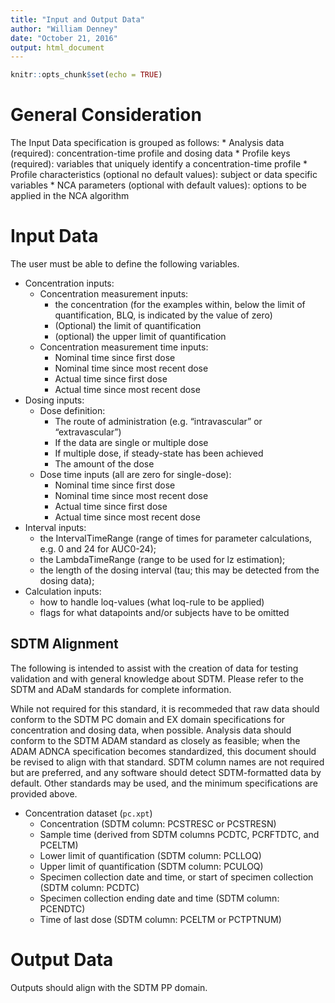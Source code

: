 ```yaml
---
title: "Input and Output Data"
author: "William Denney"
date: "October 21, 2016"
output: html_document
---
```


```r
knitr::opts_chunk$set(echo = TRUE)
```
# General Consideration

The Input Data specification is grouped as follows:
* Analysis data (required): concentration-time profile and dosing data
* Profile keys (required): variables that uniquely identify a concentration-time profile
* Profile characteristics (optional no default values): subject or data specific variables 
* NCA parameters (optional with default values): options to be applied in the NCA algorithm

# Input Data

The user must be able to define the following variables.

* Concentration inputs:
    * Concentration measurement inputs:
        * the concentration (for the examples within, below the limit of quantification, BLQ, is indicated by the value of zero)
        * (Optional) the limit of quantification
        * (optional) the upper limit of quantification
    * Concentration measurement time inputs:
        * Nominal time since first dose
        * Nominal time since most recent dose
        * Actual time since first dose
        * Actual time since most recent dose
* Dosing inputs:
    * Dose definition:
        * The route of administration (e.g. "intravascular" or "extravascular")
        * If the data are single or multiple dose
        * If multiple dose, if steady-state has been achieved
        * The amount of the dose
    * Dose time inputs (all are zero for single-dose):
        * Nominal time since first dose
        * Nominal time since most recent dose
        * Actual time since first dose
        * Actual time since most recent dose
* Interval inputs:
    * the IntervalTimeRange (range of times for parameter calculations, e.g. 0 and 24 for AUC0-24);
    * the LambdaTimeRange (range to be used for lz estimation);
    * the length of the dosing interval (tau; this may be detected from the dosing data);
* Calculation inputs:
    * how to handle loq-values (what loq-rule to be applied)
    * flags for what datapoints and/or subjects have to be omitted

## SDTM Alignment

The following is intended to assist with the creation of data for testing validation and with general knowledge about SDTM.  Please refer to the SDTM and ADaM standards for complete information.

While not required for this standard, it is recommeded that raw data should conform to the SDTM PC domain and EX domain specifications for concentration and dosing data, when possible.  Analysis data should conform to the SDTM ADAM standard as closely as feasible; when the ADAM ADNCA specification becomes standardized, this document should be revised to align with that standard.  SDTM column names are not required but are preferred, and any software should detect SDTM-formatted data by default.  Other standards may be used, and the minimum specifications are provided above.

* Concentration dataset (`pc.xpt`)
    * Concentration (SDTM column: PCSTRESC or PCSTRESN)
    * Sample time (derived from SDTM columns PCDTC, PCRFTDTC, and PCELTM)
    * Lower limit of quantification (SDTM column: PCLLOQ)
    * Upper limit of quantification (SDTM column: PCULOQ)
    * Specimen collection date and time, or start of specimen collection (SDTM column: PCDTC)
    * Specimen collection ending date and time (SDTM column: PCENDTC)
    * Time of last dose (SDTM column: PCELTM or PCTPTNUM)

# Output Data

Outputs should align with the SDTM PP domain.
